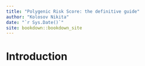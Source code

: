 --- 
title: "Polygenic Risk Score: the definitive guide"
author: "Kolosov Nikita"
date: "`r Sys.Date()`"
site: bookdown::bookdown_site
---

# Introduction